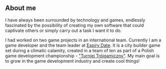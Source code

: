 ## About me

I have always been surrounded by technology and games, endlessly fascinated by the possibility of creating my own software that could captivate others or simply carry out a task I want it to do.

I had worked on two game projects in an international team. Currently I am a game developer and the team leader at [Expiry Date](https://github.com/exostin/ExpiryDate). It is a city builder game set during a climatic calamity, created in a team of ten as part of a Polish game development championship - ["Turniej Trójgamiczny"](https://www.t3g.pl/).
My main goal is to grow in the game development industry and create cool things!

